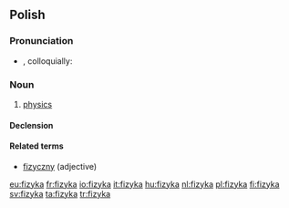 ==Polish==

===Pronunciation===
* {{IPA|[ˈfizɨka]|lang=pl}}, colloquially: {{IPAchar|[fiˈzɨka]|lang=pl}}

===Noun===
{{infl|pl|noun|g=f}}

# [[physics]]

====Declension====
{{pl-decl-noun-ka|fizy|fizyk}}

====Related terms====
* [[fizyczny]] (adjective)

[[Category:pl:Physics| ]]

[[eu:fizyka]]
[[fr:fizyka]]
[[io:fizyka]]
[[it:fizyka]]
[[hu:fizyka]]
[[nl:fizyka]]
[[pl:fizyka]]
[[fi:fizyka]]
[[sv:fizyka]]
[[ta:fizyka]]
[[tr:fizyka]]